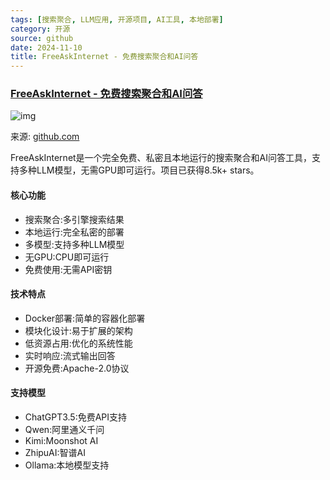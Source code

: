 ```yaml
---
tags: [搜索聚合, LLM应用, 开源项目, AI工具, 本地部署]
category: 开源
source: github
date: 2024-11-10
title: FreeAskInternet - 免费搜索聚合和AI问答
---
```


### [FreeAskInternet - 免费搜索聚合和AI问答](https://github.com/nashsu/FreeAskInternet)

![img](https://img.mengpeng.tech/i/2024/12/07/6753b5371ea59.webp)

来源: [github.com](https://github.com/nashsu/FreeAskInternet)

FreeAskInternet是一个完全免费、私密且本地运行的搜索聚合和AI问答工具，支持多种LLM模型，无需GPU即可运行。项目已获得8.5k+ stars。

#### 核心功能
- 搜索聚合:多引擎搜索结果
- 本地运行:完全私密的部署
- 多模型:支持多种LLM模型
- 无GPU:CPU即可运行
- 免费使用:无需API密钥

#### 技术特点
- Docker部署:简单的容器化部署
- 模块化设计:易于扩展的架构
- 低资源占用:优化的系统性能
- 实时响应:流式输出回答
- 开源免费:Apache-2.0协议

#### 支持模型
- ChatGPT3.5:免费API支持
- Qwen:阿里通义千问
- Kimi:Moonshot AI
- ZhipuAI:智谱AI
- Ollama:本地模型支持

